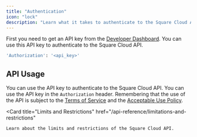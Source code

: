 ```yaml
---
title: "Authentication"
icon: "lock"
description: "Learn what it takes to authenticate to the Square Cloud API."
---
```


First you need to get an API key from the [Developer Dashboard](https://squarecloud.app/account/security). You can use this API key to authenticate to the Square Cloud API.

```bash
'Authorization': '<api_key>'
```

## API Usage
You can use the API key to authenticate to the Square Cloud API. You can use the API key in the `Authorization` header.
Remembering that the use of the API is subject to the [Terms of Service](https://squarecloud.app/legal) and the [Acceptable Use Policy](https://squarecloud.app/legal/policy).

<Card
  title="Limits and Restrictions"
  href="/api-reference/limitations-and-restrictions"
>
    Learn about the limits and restrictions of the Square Cloud API.
</Card> 